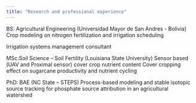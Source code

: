 ```yaml
---
title: "Research and professional experience"
---
```


BS: Agricultural Engineering (Universidad Mayor de San Andres - Bolivia) Crop modeling on nitrogen fertilization and irrigation scheduling

Irrigation systems management consultant

MSc:Soil Science -- Soil Fertility (Louisiana State University) Sensor based (UAV and Proximal sensor) cover crop nutrient content Cover cropping effect on sugarcane productivity and nutrient cycling

PhD: BAE (NC State -- STEPS) Process-based modeling and stable isotopic source tracking for phosphate source attribution in an agricultural watershed
